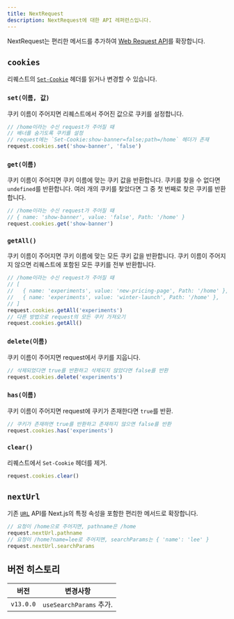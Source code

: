 ```yaml
---
title: NextRequest
description: NextRequest에 대한 API 레퍼런스입니다.
---
```


NextRequest는 편리한 메서드를 추가하여 [Web Request API](https://developer.mozilla.org/en-US/docs/Web/API/Request)를 확장합니다.

## `cookies`

리퀘스트의 [`Set-Cookie`](https://developer.mozilla.org/en-US/docs/Web/HTTP/Headers/Set-Cookie) 헤더를 읽거나 변경할 수 있습니다.

### `set(이름, 값)`

쿠키 이름이 주어지면 리퀘스트에서 주어진 값으로 쿠키를 설정합니다.

```ts
// /home이라는 수신 request가 주어질 때
// 배너를 숨기도록 쿠키를 설정
// request에는 `Set-Cookie:show-banner=false;path=/home` 헤더가 존재
request.cookies.set('show-banner', 'false')
```

### `get(이름)`

쿠키 이름이 주어지면 쿠키 이름에 맞는 쿠키 값을 반환합니다. 쿠키를 찾을 수 없다면 `undefined`를 반환합니다. 여러 개의 쿠키를 찾았다면 그 중 첫 번째로 찾은 쿠키를 반환합니다.

```ts
// /home이라는 수신 request가 주어질 때
// { name: 'show-banner', value: 'false', Path: '/home' }
request.cookies.get('show-banner')
```

### `getAll()`

쿠키 이름이 주어지면 쿠키 이름에 맞는 모든 쿠키 값을 반환합니다. 쿠키 이름이 주어지지 않으면 리퀘스트에 포함된 모든 쿠키를 전부 반환합니다.

```ts
// /home이라는 수신 request가 주어질 때
// [
//   { name: 'experiments', value: 'new-pricing-page', Path: '/home' },
//   { name: 'experiments', value: 'winter-launch', Path: '/home' },
// ]
request.cookies.getAll('experiments')
// 다른 방법으로 request의 모든 쿠키 가져오기
request.cookies.getAll()
```

### `delete(이름)`

쿠키 이름이 주어지면 request에서 쿠키를 지웁니다.

```ts
// 삭제되었다면 true를 반환하고 삭제되지 않았다면 false를 반환
request.cookies.delete('experiments')
```

### `has(이름)`

쿠키 이름이 주어지면 request에 쿠키가 존재한다면 `true`를 반환.

```ts
// 쿠키가 존재하면 true를 반환하고 존재하지 않으면 false를 반환
request.cookies.has('experiments')
```

### `clear()`

리퀘스트에서 `Set-Cookie` 헤더를 제거.

```ts
request.cookies.clear()
```

## `nextUrl`

기존 [`URL`](https://developer.mozilla.org/en-US/docs/Web/API/URL) API를 Next.js의 특정 속성을 포함한 편리한 메서드로 확장합니다.

```ts
// 요청이 /home으로 주어지면, pathname은 /home
request.nextUrl.pathname
// 요청이 /home?name=lee로 주어지면, searchParams는 { 'name': 'lee' }
request.nextUrl.searchParams
```

## 버전 히스토리

| 버전      | 변경사항                |
| --------- | ----------------------- |
| `v13.0.0` | `useSearchParams` 추가. |

